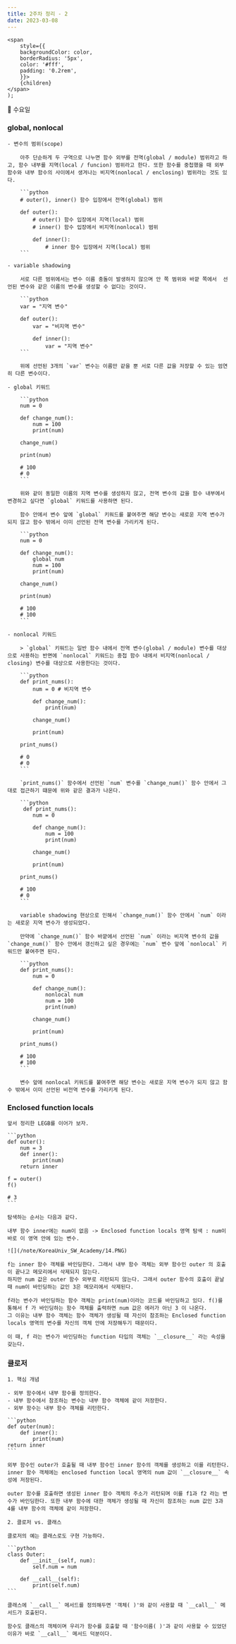 ```yaml
---
title: 2주차 정리 - 2
date: 2023-03-08
---
```


    <span
        style={{
        backgroundColor: color,
        borderRadius: '5px',
        color: '#fff',
        padding: '0.2rem',
        }}>
        {children}
    </span>
    );

💨 수요일

### global, nonlocal

    - 변수의 범위(scope)

        아주 단순하게 두 구역으로 나누면 함수 외부를 전역(global / module) 범위라고 하고, 함수 내부를 지역(local / funcion) 범위라고 한다. 또한 함수를 중첩했을 때 외부 함수와 내부 함수의 사이에서 생겨나는 비지역(nonlocal / enclosing) 범위라는 것도 있다.

        ```python
        # outer(), inner() 함수 입장에서 전역(global) 범위

        def outer():
            # outer() 함수 입장에서 지역(local) 범위
            # inner() 함수 입장에서 비지역(nonlocal) 범위

            def inner():
                # inner 함수 입장에서 지역(local) 범위
        ```

    - variable shadowing

        서로 다른 범위에서는 변수 이름 충돌이 발생하지 않으며 안 쪽 범위와 바깥 쪽에서  선언된 변수와 같은 이름의 변수를 생성할 수 없다는 것이다.

        ```python
        var = "지역 변수"

        def outer():
            var = "비지역 변수"

            def inner():
                var = "지역 변수"
        ```

        위에 선언된 3개의 `var` 변수는 이름만 같을 뿐 서로 다른 값을 저장할 수 있는 엄연히 다른 변수이다.

    - global 키워드

        ```python
        num = 0

        def change_num():
            num = 100
            print(num)

        change_num()

        print(num)

        # 100
        # 0
        ```

        위와 같이 동일한 이름의 지역 변수를 생성하지 않고, 전역 변수의 값을 함수 내부에서 변경하고 싶다면 `global` 키워드를 사용하면 된다.

        함수 안에서 변수 앞에 `global` 키워드를 붙여주면 해당 변수는 새로운 지역 변수가 되지 않고 함수 밖에서 이미 선언된 전역 변수를 가리키게 된다.

        ```python
        num = 0

        def change_num():
            global num
            num = 100
            print(num)

        change_num()

        print(num)

        # 100
        # 100
        ```

    - nonlocal 키워드

        > `global` 키워드는 일반 함수 내에서 전역 변수(global / module) 변수를 대상으로 사용하는 반면에 `nonlocal` 키워드는 중첩 함수 내에서 비지역(nonlocal / closing) 변수를 대상으로 사용한다는 것이다.

        ```python
        def print_nums():
            num = 0 # 비지역 변수

            def change_num():
                print(num)

            change_num()

            print(num)

        print_nums()

        # 0
        # 0
        ```

        `print_nums()` 함수에서 선언된 `num` 변수를 `change_num()` 함수 안에서 그대로 접근하기 떄문에 위와 같은 결과가 나온다.

        ```python
         def print_nums():
            num = 0

            def change_num():
                num = 100
                print(num)

            change_num()

            print(num)

        print_nums()

        # 100
        # 0
        ```

        variable shadowing 현상으로 인해서 `change_num()` 함수 안에서 `num` 이라는 새로운 지역 변수가 생성되었다.

        만약에 `change_num()` 함수 바깥에서 선언된 `num` 이라는 비지역 변수의 값을 `change_num()` 함수 안에서 갱신하고 싶은 경우에는 `num` 변수 앞에 `nonlocal` 키워드만 붙여주면 된다.

        ```python
        def print_nums():
            num = 0

            def change_num():
                nonlocal num
                num = 100
                print(num)

            change_num()

            print(num)

        print_nums()

        # 100
        # 100
        ```

        변수 앞에 nonlocal 키워드를 붙여주면 해당 변수는 새로운 지역 변수가 되지 않고 함수 밖에서 이미 선언된 비전역 변수를 가리키게 된다.

### Enclosed function locals

    앞서 정리한 LEGB를 이어가 보자.

    ```python
    def outer():
        num = 3
        def inner():
            print(num)
        return inner

    f = outer()
    f()

    # 3
    ```

    탐색하는 순서는 다음과 같다.

    내부 함수 inner에는 num이 없음 -> Enclosed function locals 영역 탐색 : num이 바로 이 영역 안에 있는 변수.

    ![](/note/KoreaUniv_SW_Academy/14.PNG)

    f는 inner 함수 객체를 바인딩한다. 그래서 내부 함수 객체는 외부 함수인 outer 의 호출이 끝나고 메모리에서 삭제되지 않는다.
    하지만 num 값은 outer 함수 외부로 리턴되지 않는다. 그래서 outer 함수의 호출이 끝날 때 num이 바인딩하는 값인 3은 메모리에서 삭제된다.

    f라는 변수가 바인딩하는 함수 객체는 print(num)이라는 코드를 바인딩하고 있다. f()를 통해서 f 가 바인딩하는 함수 객체를 출력하면 num 값은 에러가 아닌 3 이 나온다.
    그 이유는 내부 함수 객체는 함수 객체가 생성될 때 자신이 참조하는 Enclosed function locals 영역의 변수를 자신의 객체 안에 저장해두기 때문이다.

    이 때, f 라는 변수가 바인딩하는 function 타입의 객체는 `__closure__` 라는 속성을 갖는다.

### 클로저

    1. 핵심 개념

    - 외부 함수에서 내부 함수를 정의한다.
    - 내부 함수에서 참조하는 변수는 내부 함수 객체에 같이 저장한다.
    - 외부 함수는 내부 함수 객체를 리턴한다.

    ```python
    def outer(num):
        def inner():
            print(num)
    return inner
    ```

    외부 함수인 outer가 호출될 때 내부 함수인 inner 함수의 객체를 생성하고 이를 리턴한다. inner 함수 객체에는 enclosed function local 영역의 num 값이 `__closure__` 속성에 저장된다.

    outer 함수를 호출하면 생성된 inner 함수 객체의 주소가 리턴되며 이를 f1과 f2 라는 변수가 바인딩한다. 또한 내부 함수에 대한 객체가 생성될 때 자신이 참조하는 num 값인 3과 4를 내부 함수의 객체에 같이 저장한다.

    2. 클로저 vs. 클래스

    클로저의 예는 클래스로도 구현 가능하다.

    ```python
    class Outer:
        def __init__(self, num):
            self.num = num

        def __call__(self):
            print(self.num)
    ```

    클래스에 `__call__` 메서드를 정의해두면 '객체( )'와 같이 사용할 때 `__call__` 메서드가 호출된다.

    함수도 클래스의 객체이며 우리가 함수를 호출할 때 '함수이름( )'과 같이 사용할 수 있었던 이유가 바로 `__call__` 메서드 덕분이다.
